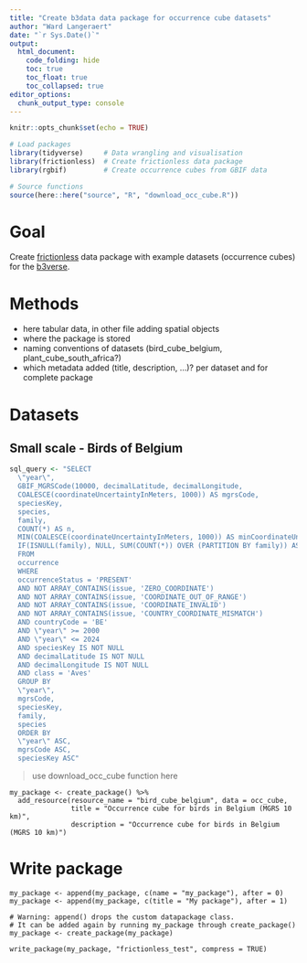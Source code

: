 ```yaml
---
title: "Create b3data data package for occurrence cube datasets"
author: "Ward Langeraert"
date: "`r Sys.Date()`"
output:
  html_document:
    code_folding: hide
    toc: true
    toc_float: true
    toc_collapsed: true
editor_options: 
  chunk_output_type: console
---
```


```r
knitr::opts_chunk$set(echo = TRUE)
```

```r
# Load packages
library(tidyverse)     # Data wrangling and visualisation
library(frictionless)  # Create frictionless data package
library(rgbif)         # Create occurrence cubes from GBIF data

# Source functions
source(here::here("source", "R", "download_occ_cube.R"))
```

# Goal

Create [frictionless](https://docs.ropensci.org/frictionless/) data package with example datasets (occurrence cubes) for the [b3verse](https://docs.b-cubed.eu/guides/b3verse/).

# Methods

- here tabular data, in other file adding spatial objects
- where the package is stored
- naming conventions of datasets (bird_cube_belgium, plant_cube_south_africa?)
- which metadata added (title, description, ...)? per dataset and for complete package

# Datasets
## Small scale - Birds of Belgium

```r
sql_query <- "SELECT
  \"year\",
  GBIF_MGRSCode(10000, decimalLatitude, decimalLongitude,
  COALESCE(coordinateUncertaintyInMeters, 1000)) AS mgrsCode,
  speciesKey,
  species,
  family,
  COUNT(*) AS n,
  MIN(COALESCE(coordinateUncertaintyInMeters, 1000)) AS minCoordinateUncertaintyInMeters,
  IF(ISNULL(family), NULL, SUM(COUNT(*)) OVER (PARTITION BY family)) AS familyCount
  FROM
  occurrence
  WHERE
  occurrenceStatus = 'PRESENT'
  AND NOT ARRAY_CONTAINS(issue, 'ZERO_COORDINATE')
  AND NOT ARRAY_CONTAINS(issue, 'COORDINATE_OUT_OF_RANGE')
  AND NOT ARRAY_CONTAINS(issue, 'COORDINATE_INVALID')
  AND NOT ARRAY_CONTAINS(issue, 'COUNTRY_COORDINATE_MISMATCH')
  AND countryCode = 'BE'
  AND \"year\" >= 2000
  AND \"year\" <= 2024
  AND speciesKey IS NOT NULL
  AND decimalLatitude IS NOT NULL
  AND decimalLongitude IS NOT NULL
  AND class = 'Aves'
  GROUP BY
  \"year\",
  mgrsCode,
  speciesKey,
  family,
  species
  ORDER BY
  \"year\" ASC,
  mgrsCode ASC,
  speciesKey ASC"
```

> use download_occ_cube function here

```
my_package <- create_package() %>%
  add_resource(resource_name = "bird_cube_belgium", data = occ_cube,
               title = "Occurrence cube for birds in Belgium (MGRS 10 km)",
               description = "Occurrence cube for birds in Belgium (MGRS 10 km)")
```

# Write package

```
my_package <- append(my_package, c(name = "my_package"), after = 0)
my_package <- append(my_package, c(title = "My package"), after = 1)

# Warning: append() drops the custom datapackage class.
# It can be added again by running my_package through create_package()
my_package <- create_package(my_package)
```

```
write_package(my_package, "frictionless_test", compress = TRUE)
```
